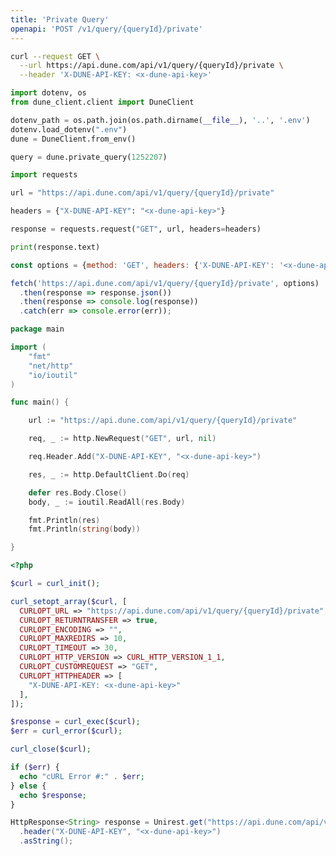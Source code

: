 ```yaml
---
title: 'Private Query'
openapi: 'POST /v1/query/{queryId}/private'
---
```


<RequestExample>

```bash cURL
curl --request GET \
  --url https://api.dune.com/api/v1/query/{queryId}/private \
  --header 'X-DUNE-API-KEY: <x-dune-api-key>'
```

```python Python SDK
import dotenv, os
from dune_client.client import DuneClient

dotenv_path = os.path.join(os.path.dirname(__file__), '..', '.env')
dotenv.load_dotenv(".env")
dune = DuneClient.from_env()

query = dune.private_query(1252207)
```

```python Python
import requests

url = "https://api.dune.com/api/v1/query/{queryId}/private"

headers = {"X-DUNE-API-KEY": "<x-dune-api-key>"}

response = requests.request("GET", url, headers=headers)

print(response.text)

```

```javascript JavaScript
const options = {method: 'GET', headers: {'X-DUNE-API-KEY': '<x-dune-api-key>'}};

fetch('https://api.dune.com/api/v1/query/{queryId}/private', options)
  .then(response => response.json())
  .then(response => console.log(response))
  .catch(err => console.error(err));
```

```go Go
package main

import (
	"fmt"
	"net/http"
	"io/ioutil"
)

func main() {

	url := "https://api.dune.com/api/v1/query/{queryId}/private"

	req, _ := http.NewRequest("GET", url, nil)

	req.Header.Add("X-DUNE-API-KEY", "<x-dune-api-key>")

	res, _ := http.DefaultClient.Do(req)

	defer res.Body.Close()
	body, _ := ioutil.ReadAll(res.Body)

	fmt.Println(res)
	fmt.Println(string(body))

}
```

```php PHP
<?php

$curl = curl_init();

curl_setopt_array($curl, [
  CURLOPT_URL => "https://api.dune.com/api/v1/query/{queryId}/private",
  CURLOPT_RETURNTRANSFER => true,
  CURLOPT_ENCODING => "",
  CURLOPT_MAXREDIRS => 10,
  CURLOPT_TIMEOUT => 30,
  CURLOPT_HTTP_VERSION => CURL_HTTP_VERSION_1_1,
  CURLOPT_CUSTOMREQUEST => "GET",
  CURLOPT_HTTPHEADER => [
    "X-DUNE-API-KEY: <x-dune-api-key>"
  ],
]);

$response = curl_exec($curl);
$err = curl_error($curl);

curl_close($curl);

if ($err) {
  echo "cURL Error #:" . $err;
} else {
  echo $response;
}
```

```java Java
HttpResponse<String> response = Unirest.get("https://api.dune.com/api/v1/query/{queryId}/private")
  .header("X-DUNE-API-KEY", "<x-dune-api-key>")
  .asString();
```

</RequestExample>